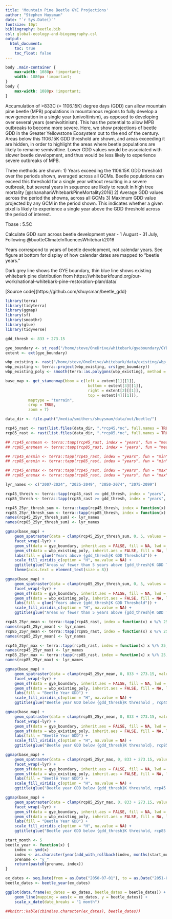 ```yaml
---
title: 'Mountain Pine Beetle GYE Projections'
author: "Stephen Huysman"
date: "`r Sys.Date()`"
fontsize: 10pt 
bibliography: beetle.bib
csl: global-ecology-and-biogeography.csl
output:
  html_document:
    toc: true
    toc_float: false
---
```


```css
body .main-container {
    max-width: 1080px !important;
    width: 1080px !important;
}
body {
    max-width: 1080px !important;
}
```

Accumulation of >833C (= 1106.15K) degree days (GDD) can allow mountain pine beetle (MPB) populations in mountainous regions to fully develop a new generation in a single year (univoltinism), as opposed to developing over several years (semivoltinism).  This has the potential to allow MPB outbreaks to become more severe.  Here, we show projections of beetle GDD in the Greater Yellowstone Ecosystem out to the end of the century.  Areas below this 1106.15K GDD threshold are shown, and areas exceeding it are hidden, in order to highlight the areas where beetle populations are likely to remaine semivoltine.  Lower GDD values would be associated with slower beetle development, and thus would be less likely to experience severe outbreaks of MPB.  

Three methods are shown:
1) Years exceeding the 1106.15K GDD threshold over the periods shown, averaged across all GCMs.  Beetle populations can exceed this threshold for a single year without resulting in a severe outbreak, but several years in sequence are likely to result in high tree mortality [@shanahanWhitebarkPineMortality2016]
2) Average GDD values across the period the showns, across all GCMs
3) Maximum GDD value projected by any GCM in the period shown.  This indicates whether a given pixel is likely to experience a single year above the GDD threshold across the period of interest.

Tbase : 5.5C

Calculate GDD sum across beetle development year - 1 August - 31 July, Following @buotteClimateInfluencesWhitebark2016

Years correspond to years of beetle development, not calendar years.  See figure at bottom for display of how calendar dates are mapped to "beetle years."

Dark grey line shows the GYE boundary, thin blue line shows existing whitebark pine distribution from https://whitebarkfound.org/our-work/national-whitebark-pine-restoration-plan/data/

[Source code]{https://github.com/shuysman/beetle_gdd}

``` R
library(terra)
library(tidyterra)
library(ggmap)
library(sf)
library(smoothr)
library(glue)
library(tidyverse)

gdd_thresh <- 833 + 273.15

gye_boundary <- st_read("/home/steve/OneDrive/whitebark/gyeboundary/GYE_boundary_dd.shp")
extent <- ext(gye_boundary)

wbp_existing <- rast("/home/steve/OneDrive/whitebark/data/existing/wbp_existing.tif")
wbp_existing <- terra::project(wbp_existing, crs(gye_boundary))
wbp_existing_poly <- smooth(terra::as.polygons(wbp_existing), method = "chaikin")

base_map <- get_stamenmap(bbox = c(left = extent[1][[1]],
                                    bottom = extent[3][[1]],
                                    right = extent[2][[1]],
                                    top = extent[4][[1]]),
          maptype = "terrain", 
          crop = TRUE,
          zoom = 7)

data_dir <- file.path("/media/smithers/shuysman/data/out/beetle/")

rcp45_rast <- rast(list.files(data_dir, ".*rcp45.*nc", full.names = TRUE))
rcp85_rast <- rast(list.files(data_dir, ".*rcp85.*nc", full.names = TRUE))

## rcp45_ensmean <- terra::tapp(rcp45_rast, index = "years", fun = "mean")
## rcp85_ensmean <- terra::tapp(rcp85_rast, index = "years", fun = "mean")

## rcp45_ensmin <- terra::tapp(rcp45_rast, index = "years", fun = "min")
## rcp85_ensmin <- terra::tapp(rcp85_rast, index = "years", fun = "min")

## rcp45_ensmax <- terra::tapp(rcp45_rast, index = "years", fun = "max")
## rcp85_ensmax <- terra::tapp(rcp85_rast, index = "years", fun = "max")

lyr_names <- c("2007-2024", "2025-2049", "2050-2074", "2075-2099")

rcp45_thresh <- terra::tapp(rcp45_rast >= gdd_thresh, index = "years", fun = "mean")
rcp85_thresh <- terra::tapp(rcp85_rast >= gdd_thresh, index = "years", fun = "mean")

rcp45_25yr_thresh_sum <- terra::tapp(rcp45_thresh, index = function(x) x %/% 25, fun = "sum")
rcp85_25yr_thresh_sum <- terra::tapp(rcp85_thresh, index = function(x) x %/% 25, fun = "sum")
names(rcp45_25yr_thresh_sum) <- lyr_names
names(rcp85_25yr_thresh_sum) <- lyr_names

ggmap(base_map) +
    geom_spatraster(data = clamp(rcp45_25yr_thresh_sum, 0, 5, values = FALSE), alpha = 0.85) +
    facet_wrap(~lyr) +
    geom_sf(data = gye_boundary, inherit.aes = FALSE, fill = NA, lwd = 1.5) +
    geom_sf(data = wbp_existing_poly, inherit.aes = FALSE, fill = NA, lwd = 0.25, color = "blue") +
    labs(fill = glue("Years above {gdd_thresh}K GDD Threshold")) +
    scale_fill_viridis_c(option = "H", na.value = NA) +
    ggtitle(glue("Areas w/ fewer than 5 years above {gdd_thresh}K GDD Threshold, rcp45 25 year")) +
    theme(axis.text = element_text(size = 8))

ggmap(base_map) +
    geom_spatraster(data = clamp(rcp85_25yr_thresh_sum, 0, 5, values = FALSE), alpha = 0.85) +
    facet_wrap(~lyr) +
    geom_sf(data = gye_boundary, inherit.aes = FALSE, fill = NA, lwd = 1.5) +
    geom_sf(data = wbp_existing_poly, inherit.aes = FALSE, fill = NA, lwd = 0.25, color = "blue") +
    labs(fill = glue("Years above {gdd_thresh}K GDD Threshold")) +
    scale_fill_viridis_c(option = "H", na.value = NA) +
    ggtitle(glue("Areas w/ fewer than 5 years above {gdd_thresh}K GDD Threshold, rcp85 25 year"))

rcp45_25yr_mean <- terra::tapp(rcp45_rast, index = function(x) x %/% 25, fun = "mean")
names(rcp45_25yr_mean) <- lyr_names
rcp85_25yr_mean <- terra::tapp(rcp85_rast, index = function(x) x %/% 25, fun = "mean")
names(rcp85_25yr_mean) <- lyr_names

rcp45_25yr_max <- terra::tapp(rcp45_rast, index = function(x) x %/% 25, fun = "max")
names(rcp45_25yr_max) <- lyr_names
rcp85_25yr_max <- terra::tapp(rcp85_rast, index = function(x) x %/% 25, fun = "max")
names(rcp85_25yr_max) <- lyr_names

ggmap(base_map) +
    geom_spatraster(data = clamp(rcp45_25yr_mean, 0, 833 + 273.15, values = FALSE), alpha = 0.85) +
    facet_wrap(~lyr) +
    geom_sf(data = gye_boundary, inherit.aes = FALSE, fill = NA, lwd = 1.5) +
    geom_sf(data = wbp_existing_poly, inherit.aes = FALSE, fill = NA, lwd = 0.25, color = "blue") +
    labs(fill = "Beetle Year GDD") +
    scale_fill_viridis_c(option = "H", na.value = NA) +
    ggtitle(glue("Beetle year GDD below {gdd_thresh}K threshold , rcp45 25 year averages"))

ggmap(base_map) +
    geom_spatraster(data = clamp(rcp85_25yr_mean, 0, 833 + 273.15, values = FALSE), alpha = 0.85) +
    facet_wrap(~lyr) +
    geom_sf(data = gye_boundary, inherit.aes = FALSE, fill = NA, lwd = 1.5) +
    geom_sf(data = wbp_existing_poly, inherit.aes = FALSE, fill = NA, lwd = 0.25, color = "blue") +
    labs(fill = "Beetle Year GDD") +
    scale_fill_viridis_c(option = "H", na.value = NA) +
    ggtitle(glue("Beetle year GDD below {gdd_thresh}K threshold}, rcp85 25 year averages"))

ggmap(base_map) +
    geom_spatraster(data = clamp(rcp45_25yr_max, 0, 833 + 273.15, values = FALSE), alpha = 0.85) +
    facet_wrap(~lyr) +
    geom_sf(data = gye_boundary, inherit.aes = FALSE, fill = NA, lwd = 1.5) +
    geom_sf(data = wbp_existing_poly, inherit.aes = FALSE, fill = NA, lwd = 0.25, color = "blue") +
    labs(fill = "Beetle Year GDD") +
    scale_fill_viridis_c(option = "H", na.value = NA) +
    ggtitle(glue("Beetle year GDD below {gdd_thresh}K threshold, rcp45 25 year maximum"))

ggmap(base_map) +
    geom_spatraster(data = clamp(rcp85_25yr_max, 0, 833 + 273.15, values = FALSE), alpha = 0.85) +
    facet_wrap(~lyr) +
    geom_sf(data = gye_boundary, inherit.aes = FALSE, fill = NA, lwd = 1.5) +
    geom_sf(data = wbp_existing_poly, inherit.aes = FALSE, fill = NA, lwd = 0.25, color = "blue") +
    labs(fill = "Beetle Year GDD") +
    scale_fill_viridis_c(option = "H", na.value = NA) +
    ggtitle(glue("Beetle year GDD below {gdd_thresh}K threshold, rcp85 25 year maximum"))
```


``` R
start_month <- 5
beetle_year <- function(x) {
    index <- ymd(x)
    index <- as.character(year(add_with_rollback(index, months(start_month))))
    prename <- "y_"
    return(paste0(prename, index))
}

ex_dates <- seq.Date(from = as.Date("2050-07-01"), to = as.Date("2051-08-31"), by = "days")
beetle_dates <- beetle_year(ex_dates)

ggplot(data.frame(ex_dates = ex_dates, beetle_dates = beetle_dates)) +
    geom_line(mapping = aes(x = ex_dates, y = beetle_dates)) +
    scale_x_date(date_breaks = "1 month")

##knitr::kable(cbind(as.character(ex_dates), beetle_dates))
```
